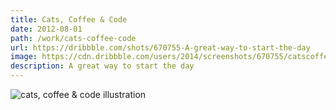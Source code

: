 ```yaml
---
title: Cats, Coffee & Code
date: 2012-08-01
path: /work/cats-coffee-code
url: https://dribbble.com/shots/670755-A-great-way-to-start-the-day
image: https://cdn.dribbble.com/users/2014/screenshots/670755/catscoffeecode.png
description: A great way to start the day
---
```


![cats, coffee & code illustration](https://cdn.dribbble.com/users/2014/screenshots/670755/catscoffeecode.png)
